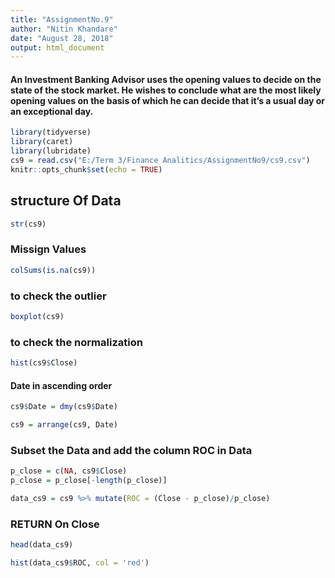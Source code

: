 ---
title: "AssignmentNo.9"
author: "Nitin Khandare"
date: "August 28, 2018"
output: html_document
---


#### An Investment Banking Advisor uses the opening values to decide on the state of the  stock market. He wishes to conclude what are the most likely opening values on the basis of which he can decide that it's a usual day or an exceptional day.

```{r setup, include=FALSE}
library(tidyverse)
library(caret)
library(lubridate)
cs9 = read.csv("E:/Term 3/Finance Analitics/AssignmentNo9/cs9.csv")
knitr::opts_chunk$set(echo = TRUE)
```

## structure Of Data
```{r}
str(cs9)
```

### Missign Values
```{r}
colSums(is.na(cs9))
```
### to check the outlier
```{r}
boxplot(cs9)
```

### to check the normalization
```{r}
hist(cs9$Close)
```


#### Date in ascending order
```{r}
cs9$Date = dmy(cs9$Date)

cs9 = arrange(cs9, Date)

```

### Subset the Data and add the column ROC in Data
```{r}

p_close = c(NA, cs9$Close)
p_close = p_close[-length(p_close)]

data_cs9 = cs9 %>% mutate(ROC = (Close - p_close)/p_close)

```

### RETURN On Close
```{r}

head(data_cs9)

hist(data_cs9$ROC, col = 'red')
```

